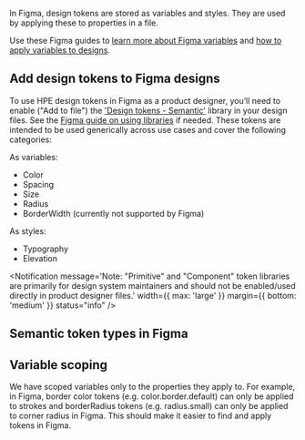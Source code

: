 
<BetaNotification />

In Figma, design tokens are stored as variables and styles. They are used by applying these to properties in a file.

Use these Figma guides to [learn more about Figma variables](https://help.figma.com/hc/en-us/articles/15339657135383-Guide-to-variables-in-Figma) and [how to apply variables to designs](https://help.figma.com/hc/en-us/articles/15343107263511-Apply-variables-to-designs).

## Add design tokens to Figma designs

To use HPE design tokens in Figma as a product designer, you’ll need to enable ("Add to file") the ['Design tokens - Semantic'](https://www.figma.com/design/vH5MOEoXU5Kv7qWvBqiUC2/Design-Tokens---Semantic?node-id=0-1&t=49Ozw7ivhg8310Cv-1) library in your design files. See the [Figma guide on using libraries](https://help.figma.com/hc/en-us/articles/360041051154-Guide-to-libraries-in-Figma) if needed. These tokens are intended to be used generically across use cases and cover the following categories:

As variables:

- Color
- Spacing
- Size
- Radius
- BorderWidth (currently not supported by Figma)

As styles:

- Typography
- Elevation

<Notification
  message='Note: "Primitive" and "Component" token libraries are primarily for design system maintainers and should not be enabled/used directly in product designer files.'
  width={{ max: 'large' }}
  margin={{ bottom: 'medium' }}
  status="info"
/>

## Semantic token types in Figma

<TokenTypes />

## Variable scoping

We have scoped variables only to the properties they apply to. For example, in Figma, border color tokens (e.g. color.border.default) can only be applied to strokes and borderRadius tokens (e.g. radius.small) can only be applied to corner radius in Figma. This should make it easier to find and apply tokens in Figma.
